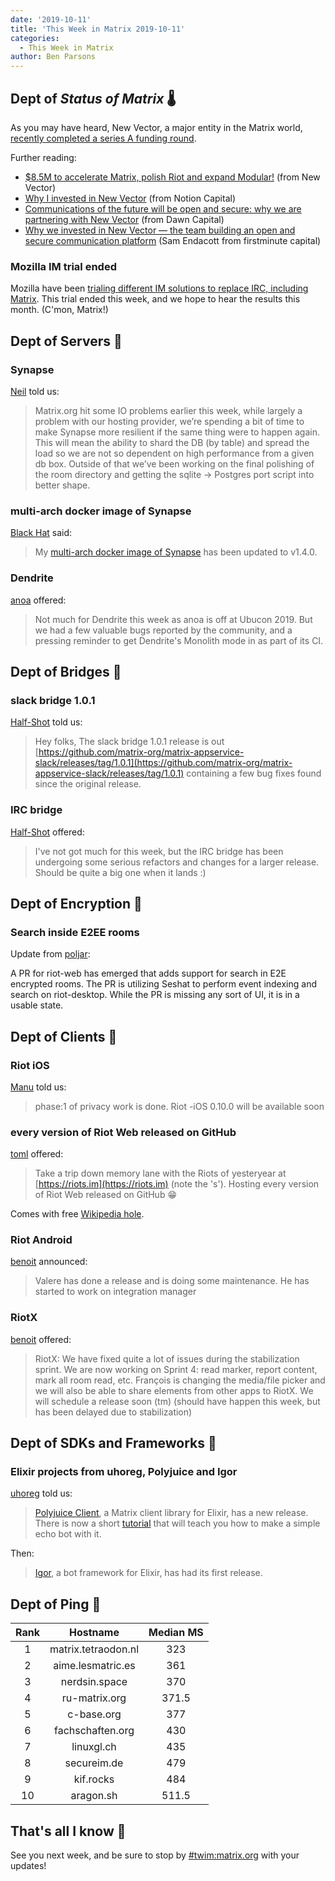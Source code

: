 ```yaml
---
date: '2019-10-11'
title: 'This Week in Matrix 2019-10-11'
categories:
  - This Week in Matrix
author: Ben Parsons
---
```


## Dept of *Status of Matrix* 🌡

As you may have heard, New Vector, a major entity in the Matrix world, [recently completed a series A funding round](https://matrix.org/blog/2019/10/10/new-vector-raises-8-5-m-to-accelerate-matrix-riot-modular).

Further reading:

* [$8.5M to accelerate Matrix, polish Riot and expand Modular!](https://blog.vector.im/8-5m-to-accelerate-matrix/) (from New Vector)
* [Why I invested in New Vector](https://notion.vc/resources/new-vector-series-a/) (from Notion Capital)
* [Communications of the future will be open and secure: why we are partnering with New Vector](https://medium.com/dawn-capital/communications-of-the-future-will-be-open-and-secure-why-we-invested-in-new-vector-2bd8a060faf7) (from Dawn Capital)
* [Why we invested in New Vector — the team building an open and secure communication platform](https://medium.com/@sendacott/why-we-invested-in-new-vector-the-team-building-an-open-and-secure-communication-platform-52d08802ba87) (Sam Endacott from firstminute capital)

### Mozilla IM trial ended

Mozilla have been [trialing different IM solutions to replace IRC, including Matrix](https://discourse.mozilla.org/t/synchronous-messaging-at-mozilla-trial-servers-feedback/44871). This trial ended this week, and we hope to hear the results this month. (C'mon, Matrix!)

## Dept of Servers 🏢

### Synapse

[Neil](https://matrix.to/#/@neilj:matrix.org) told us:

> Matrix.org hit some IO problems earlier this week, while largely a problem with our hosting provider, we’re spending a bit of time to make Synapse more resilient if the same thing were to happen again. This will mean the ability to shard the DB (by table) and spread the load so we are not so dependent on high performance from a given db box. Outside of that we’ve been working on the final polishing of the room directory and getting the sqlite -> Postgres port script into better shape.

### multi-arch docker image of Synapse

[Black Hat](https://matrix.to/#/@bhat:encom.eu.org) said:

> My [multi-arch docker image of Synapse](https://hub.docker.com/r/black0/synapse) has been updated to v1.4.0.

### Dendrite

[anoa](https://matrix.to/#/@andrewm:amorgan.xyz) offered:

> Not much for Dendrite this week as anoa is off at Ubucon 2019. But we had a few valuable bugs reported by the community, and a pressing reminder to get Dendrite's Monolith mode in as part of its CI.

## Dept of Bridges 🌉

### slack bridge 1.0.1

[Half-Shot](https://matrix.to/#/@Half-Shot:half-shot.uk) told us:

> Hey folks, The slack bridge 1.0.1 release is out [https://github.com/matrix-org/matrix-appservice-slack/releases/tag/1.0.1](https://github.com/matrix-org/matrix-appservice-slack/releases/tag/1.0.1) containing a few bug fixes found since the original release.

### IRC bridge

[Half-Shot](https://matrix.to/#/@Half-Shot:half-shot.uk) offered:

> I've not got much for this week, but the IRC bridge has been undergoing some serious refactors and changes for a larger release. Should be quite a big one when it lands :)

## Dept of Encryption 🔐

### Search inside E2EE rooms

Update from [poljar](https://matrix.to/#/@poljar:matrix.org):

A PR for riot-web has emerged that adds support for search in E2E encrypted rooms. The PR is utilizing Seshat to perform event indexing and search on riot-desktop. While the PR is missing any sort of UI, it is in a usable state.


## Dept of Clients 📱

### Riot iOS

[Manu](https://matrix.to/#/@Manu:matrix.org) told us:

> phase:1 of privacy work is done. Riot -iOS 0.10.0 will be available soon

### every version of Riot Web released on GitHub

[toml](https://matrix.to/#/@tom:lant.uk) offered:

> Take a trip down memory lane with the Riots of yesteryear at [https://riots.im](https://riots.im) (note the 's'). Hosting every version of Riot Web released on GitHub 😁

Comes with free [Wikipedia hole](https://en.wikipedia.org/wiki/List_of_riots).

### Riot Android

[benoit](https://matrix.to/#/@benoit.marty:matrix.org) announced:

> Valere has done a release and is doing some maintenance. He has started to work on integration manager

### RiotX

[benoit](https://matrix.to/#/@benoit.marty:matrix.org) offered:

> RiotX: We have fixed quite a lot of issues during the stabilization sprint. We are now working on Sprint 4: read marker, report content, mark all room read, etc. François is changing the media/file picker and we will also be able to share elements from other apps to RiotX. We will schedule a release soon (tm) (should have happen this week, but has been delayed due to stabilization)

## Dept of SDKs and Frameworks 🧰

### Elixir projects from uhoreg, Polyjuice and Igor

[uhoreg](https://matrix.to/#/@uhoreg:matrix.org) told us:

> [Polyjuice Client](https://hex.pm/packages/polyjuice_client), a Matrix client library for Elixir, has a new release.  There is now a short [tutorial](https://hexdocs.pm/polyjuice_client/0.2.1/tutorial_echo.html) that will teach you how to make a simple echo bot with it.

Then:

> [Igor](https://gitlab.com/uhoreg/igor), a bot framework for Elixir, has had its first release.

## Dept of Ping 🏓

|Rank|Hostname|Median MS|
|:---:|:---:|:---:|
|1|matrix.tetraodon.nl|323|
|2|aime.lesmatric.es|361|
|3|nerdsin.space|370|
|4|ru-matrix.org|371.5|
|5|c-base.org|377|
|6|fachschaften.org|430|
|7|linuxgl.ch|435|
|8|secureim.de|479|
|9|kif.rocks|484|
|10|aragon.sh|511.5|

## That's all I know 🏁

See you next week, and be sure to stop by [#twim:matrix.org] with your updates!

[#TWIM:matrix.org]: https://matrix.to/#/#TWIM:matrix.org
